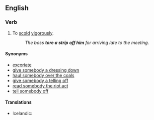 ==English==

===Verb===
{{infl|en|verb|head=[[tear]] [[a]] [[strip]] [[off]] [[somebody]]}}

# {{idiomatic}} To [[scold]] [[vigorous]]ly. 
#:''The boss '''tore a strip off him''' for arriving late to the meeting.''

====Synonyms====
* [[excoriate]]
* [[dressing-down|give somebody a dressing down]]
* [[haul somebody over the coals]]
* [[telling off|give somebody a telling off]]
* [[read somebody the riot act]]
* [[tell off|tell somebody off]]

====Translations====
{{trans-top|to scold}}
* Icelandic: {{t|is|úthúða}}
{{trans-mid}}
{{trans-bottom}}
